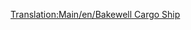 [[Translation:Main/en/Bakewell Cargo Ship]]{{Template:Bateau/Fr
|Nom=Cargo Bakewell
|Image=[[File:en/CargoShip.png|Bakewell Cargo Ship]]
|Coût=27 418£ (54 836$)
|Vitesse=40 km/h (25 mph)
|Entretien=1 853£ (3 706$)
|Conception=1974
|Vie=30
|Capacité=190 unités*
|Description=Le cargo Bakewell est le plus rapide et le plus gros des deux cargos.
|Réalité=Fictif.<br/>''*'' (190 unités de courrier, charbon, bétail, marchandises, céréales, bois, minerai de fer, acier, biens de valeur)
}}